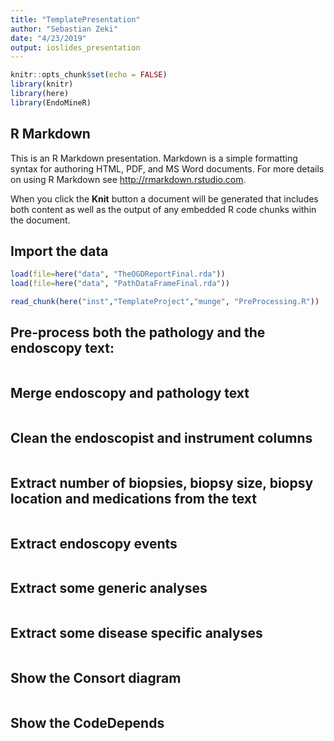 ```yaml
---
title: "TemplatePresentation"
author: "Sebastian Zeki"
date: "4/23/2019"
output: ioslides_presentation
---
```


```r
knitr::opts_chunk$set(echo = FALSE)
library(knitr)
library(here)
library(EndoMineR)
```

## R Markdown

This is an R Markdown presentation. Markdown is a simple formatting syntax for authoring HTML, PDF, and MS Word documents. For more details on using R Markdown see <http://rmarkdown.rstudio.com>.

When you click the **Knit** button a document will be generated that includes both content as well as the output of any embedded R code chunks within the document.

## Import the data
```r
load(file=here("data", "TheOGDReportFinal.rda"))
load(file=here("data", "PathDataFrameFinal.rda"))
```


```r
read_chunk(here("inst","TemplateProject","munge", "PreProcessing.R"))
```

## Pre-process both the pathology and the endoscopy text:
```r
```

## Merge endoscopy and pathology text
```r
```

## Clean the endoscopist and instrument columns
```r
```

## Extract number of biopsies, biopsy size, biopsy location and medications from the text
```r
```

## Extract endoscopy events
```r
```

## Extract some generic analyses
```r
```

## Extract some disease specific analyses
```r
```

## Show the Consort diagram
```r
```

## Show the CodeDepends
```r
```

